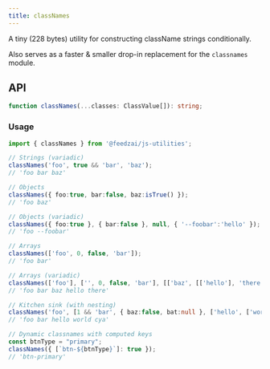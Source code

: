 ```yaml
---
title: classNames
---
```

A tiny (228 bytes) utility for constructing className strings conditionally.

Also serves as a faster & smaller drop-in replacement for the `classnames` module.

## API

```typescript
function classNames(...classes: ClassValue[]): string;
```

### Usage

```typescript
import { classNames } from '@feedzai/js-utilities';

// Strings (variadic)
classNames('foo', true && 'bar', 'baz');
// 'foo bar baz'

// Objects
classNames({ foo:true, bar:false, baz:isTrue() });
// 'foo baz'

// Objects (variadic)
classNames({ foo:true }, { bar:false }, null, { '--foobar':'hello' });
// 'foo --foobar'

// Arrays
classNames(['foo', 0, false, 'bar']);
// 'foo bar'

// Arrays (variadic)
classNames(['foo'], ['', 0, false, 'bar'], [['baz', [['hello'], 'there']]]);
// 'foo bar baz hello there'

// Kitchen sink (with nesting)
classNames('foo', [1 && 'bar', { baz:false, bat:null }, ['hello', ['world']]], 'cya');
// 'foo bar hello world cya'

// Dynamic classnames with computed keys
const btnType = "primary";
classNames({ [`btn-${btnType}`]: true });
// 'btn-primary'
```
